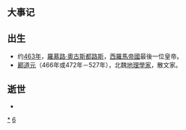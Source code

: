{{Unreferenced|time=2018-08-25T13:25:03+00:00}}
{{DecadeTOC|460}}
== 大事记 ==

== 出生 ==
*约[[463年|463年]]，[[羅慕路·奧古斯都路斯|羅慕路·奧古斯都路斯]]，[[西羅馬帝國|西羅馬帝國]]最後一位皇帝。
*[[酈道元|酈道元]]（466年或472年－527年），北魏[[地理學家|地理學家]]，散文家。

== 逝世 ==
*

{{世紀|5}}

[[Category:460年代|*]]
[[Category:5世纪各年代|6]]